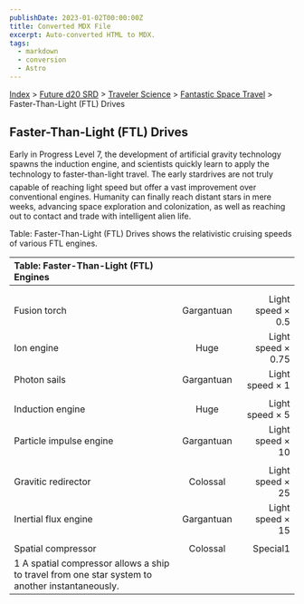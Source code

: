 ```yaml
---
publishDate: 2023-01-02T00:00:00Z
title: Converted MDX File
excerpt: Auto-converted HTML to MDX.
tags:
  - markdown
  - conversion
  - Astro
---
```






[Index](-index) > [Future d20 SRD](future-d20-srd-index) > [Traveler Science](future-d20-srd-traveler-science-index) > [Fantastic Space Travel](future-d20-srd-traveler-science-fantastic-space-travel-index) > Faster-Than-Light (FTL) Drives




## Faster-Than-Light (FTL) Drives


Early in Progress Level 7, the development of artificial gravity technology spawns the induction engine, and scientists quickly learn to apply the technology to faster-than-light travel. The early stardrives are not truly capable of reaching light speed but offer a vast improvement over conventional engines. Humanity can finally reach distant stars in mere weeks, advancing space exploration and colonization, as well as reaching out to contact and trade with intelligent alien life.


Table: Faster-Than-Light (FTL) Drives shows the relativistic cruising speeds of various FTL engines.


| Table: Faster-Than-Light (FTL) Engines |  |  |
| :---------------------------------------- | :--: | --: |
|  |  |  |
|  |  |  |
| Fusion torch | Gargantuan | Light speed × 0.5 |
| Ion engine | Huge | Light speed × 0.75 |
| Photon sails | Gargantuan | Light speed × 1 |
|  |  |  |
| Induction engine | Huge | Light speed × 5 |
| Particle impulse engine | Gargantuan | Light speed × 10 |
|  |  |  |
| Gravitic redirector | Colossal | Light speed × 25 |
| Inertial flux engine | Gargantuan | Light speed × 15 |
|  |  |  |
| Spatial compressor | Colossal | Special1 |
| 1 A spatial compressor allows a ship to travel from one star system to another instantaneously. |  |  |




